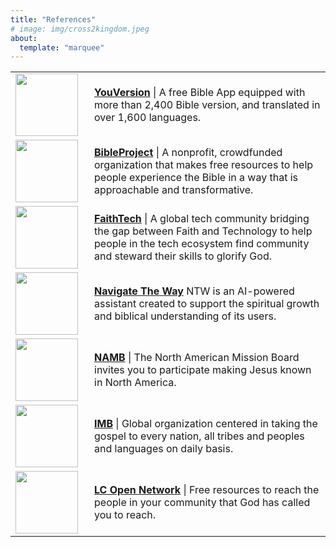 ```yaml
---
title: "References"
# image: img/cross2kingdom.jpeg
about:
  template: "marquee"
---
```


|                                        |                                                                                                                                                                                                              |
|:-----------------|:-----------------------------------------------------|
| ![](img/bibleapp.png){width="100"}     | [**YouVersion**](https://www.bible.com) \| A free Bible App equipped with more than 2,400 Bible version, and translated in over 1,600 languages.                                                             |
| ![](img/bibleproject.png){width="100"} | [**BibleProject**](https://bibleproject.com) \| A nonprofit, crowdfunded organization that makes free resources to help people experience the Bible in a way that is approachable and transformative.        |
| ![](img/faithtech.png){width="100"}    | [**FaithTech**](https://faithtech.com) \| A global tech community bridging the gap between Faith and Technology to help people in the tech ecosystem find community and steward their skills to glorify God. |
| ![](img/ntw.png){width="100"}          | [**Navigate The Way**](https://www.navtheway.com) NTW is an AI-powered assistant created to support the spiritual growth and biblical understanding of its users.                                            |
| ![](img/namb.png){width="100"}         | [**NAMB**](https://nambstore.com) \| The North American Mission Board invites you to participate making Jesus known in North America.                                                                        |
| ![](img/imb.jpeg){width="100"}         | [**IMB**](https://www.imb.org) \| Global organization centered in taking the gospel to every nation, all tribes and peoples and languages on daily basis.                                                    |
| ![](img/lc.png){width="100"}           | [**LC Open Network**](https://open.life.church) \| Free resources to reach the people in your community that God has called you to reach.                                                                    |
